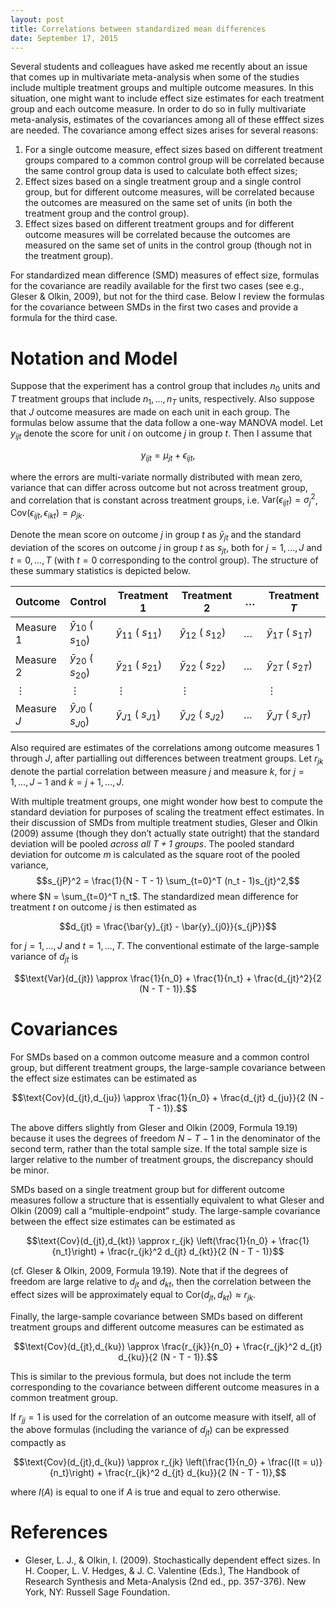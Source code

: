 ```yaml
---
layout: post
title: Correlations between standardized mean differences
date: September 17, 2015
---
```


Several students and colleagues have asked me recently about an issue that comes up in multivariate meta-analysis when some of the studies include multiple treatment groups and multiple outcome measures. In this situation, one might want to include effect size estimates for each treatment group and each outcome measure. In order to do so in fully multivariate meta-analysis, estimates of the covariances among all of these efffect sizes are needed. The covariance among effect sizes arises for several reasons: 

1. For a single outcome measure, effect sizes based on different treatment groups compared to a common control group will be correlated because the same control group data is used to calculate both effect sizes;
2. Effect sizes based on a single treatment group and a single control group, but for different outcome measures, will be correlated because the outcomes are measured on the same set of units (in both the treatment group and the control group). 
3. Effect sizes based on different treatment groups and for different outcome measures will be correlated because the outcomes are measured on the same set of units in the control group (though not in the treatment group). 

For standardized mean difference (SMD) measures of effect size, formulas for the covariance are readily available for the first two cases (see e.g., Gleser & Olkin, 2009), but not for the third case. Below I review the formulas for the covariance between SMDs in the first two cases and provide a formula for the third case. 

# Notation and Model

Suppose that the experiment has a control group that includes $n_0$ units and $T$ treatment groups that include $n_1,...,n_T$ units, respectively. Also suppose that $J$ outcome measures are made on each unit in each group. The formulas below assume that the data follow a one-way MANOVA model. Let $y_{ijt}$ denote the score for unit $i$ on outcome $j$ in group $t$. Then I assume that

$$y_{ijt} = \mu_{jt} + \epsilon_{ijt},$$

where the errors are multi-variate normally distributed with mean zero, variance that can differ across outcome but not across treatment group, and correlation that is constant across treatment groups, i.e. $\text{Var}\left(\epsilon_{ijt}\right) = \sigma^2_j$, $\text{Cov}\left(\epsilon_{ijt}, \epsilon_{ikt} \right) = \rho_{jk}$.

Denote the mean score on outcome $j$ in group $t$ as $\bar{y}_{jt}$ and the standard deviation of the scores on outcome $j$ in group $t$ as $s_{jt}$, both for $j = 1,...,J$ and $t = 0,...,T$ (with $t = 0$ corresponding to the control group). The structure of these summary statistics is depicted below.

Outcome | Control | Treatment 1 | Treatment 2 | ... | Treatment $T$
--------|---------|-------------|-------------|-----|-------------
Measure 1 | $\bar{y}_{10}$ ( $s_{10}$) | $\bar{y}_{11}$ ( $s_{11}$) | $\bar{y}_{12}$ ( $s_{12}$) | ... | $\bar{y}_{1T}$  ( $s_{1T}$)
Measure 2 | $\bar{y}_{20}$ ( $s_{20}$) | $\bar{y}_{21}$ ( $s_{21}$) | $\bar{y}_{22}$ ( $s_{22}$) | ... | $\bar{y}_{2T}$  ( $s_{2T}$)
$\vdots$ | $\vdots$ | $\vdots$ | $\vdots$ | | $\vdots$
Measure $J$ | $\bar{y}_{J0}$ ( $s_{J0}$) | $\bar{y}_{J1}$ ( $s_{J1}$) | $\bar{y}_{J2}$ ( $s_{J2}$) | ... | $\bar{y}_{JT}$  ( $s_{JT}$)

Also required are estimates of the correlations among outcome measures 1 through $J$, after partialling out differences between treatment groups. Let $r_{jk}$ denote the partial correlation between measure $j$ and measure $k$, for $j = 1,...,J - 1$ and $k = j + 1,...,J$.

With multiple treatment groups, one might wonder how best to compute the standard deviation for purposes of scaling the treatment effect estimates. In their discussion of SMDs from multiple treatment studies, Gleser and Olkin (2009) assume (though they don't actually state outright) that the standard deviation will be pooled _across all $T + 1$ groups_. The pooled standard deviation for outcome $m$ is calculated as the square root of the pooled variance, 
$$s_{jP}^2 = \frac{1}{N - T - 1} \sum_{t=0}^T (n_t - 1)s_{jt}^2,$$
where $N = \sum_{t=0}^T n_t$. The standardized mean difference for treatment $t$ on outcome $j$ is then estimated as 

$$d_{jt} = \frac{\bar{y}_{jt} - \bar{y}_{j0}}{s_{jP}}$$

for $j = 1,...,J$ and $t = 1,...,T$. The conventional estimate of the large-sample variance of $d_{jt}$ is 

$$\text{Var}(d_{jt}) \approx \frac{1}{n_0} + \frac{1}{n_t} + \frac{d_{jt}^2}{2 (N - T - 1)}.$$

# Covariances

For SMDs based on a common outcome measure and a common control group, but different treatment groups, the large-sample covariance between the effect size estimates can be estimated as 

$$\text{Cov}(d_{jt},d_{ju}) \approx \frac{1}{n_0} + \frac{d_{jt} d_{ju}}{2 (N - T - 1)}.$$

The above differs slightly from Gleser and Olkin (2009, Formula 19.19) because it uses the degrees of freedom $N - T - 1$ in the denominator of the second term, rather than the total sample size. If the total sample size is larger relative to the number of treatment groups, the discrepancy should be minor.

SMDs based on a single treatment group but for different outcome measures follow a structure that is essentially equivalent to what Gleser and Olkin (2009) call a "multiple-endpoint" study. The large-sample covariance between the effect size estimates can be estimated as 

$$\text{Cov}(d_{jt},d_{kt}) \approx r_{jk} \left(\frac{1}{n_0} + \frac{1}{n_t}\right) + \frac{r_{jk}^2 d_{jt} d_{kt}}{2 (N - T - 1)}$$

(cf. Gleser \& Olkin, 2009, Formula 19.19). Note that if the degrees of freedom are large relative to $d_{jt}$ and $d_{kt}$, then the correlation between the effect sizes will be approximately equal to $\text{Cor}(d_{jt},d_{kt}) \approx r_{jk}$.

Finally, the large-sample covariance between SMDs based on different treatment groups and different outcome measures can be estimated as 

$$\text{Cov}(d_{jt},d_{ku}) \approx \frac{r_{jk}}{n_0} + \frac{r_{jk}^2 d_{jt} d_{ku}}{2 (N - T - 1)}.$$

This is similar to the previous formula, but does not include the term corresponding to the covariance between different outcome measures in a common treatment group.

If $r_{jj} = 1$ is used for the correlation of an outcome measure with itself, all of the above formulas (including the variance of $d_{jt}$) can be expressed compactly as

$$\text{Cov}(d_{jt},d_{ku}) \approx r_{jk} \left(\frac{1}{n_0} + \frac{I(t = u)}{n_t}\right) + \frac{r_{jk}^2 d_{jt} d_{ku}}{2 (N - T - 1)},$$

where $I(A)$ is equal to one if $A$ is true and equal to zero otherwise.

# References

* Gleser, L. J., & Olkin, I. (2009). Stochastically dependent effect sizes. In H. Cooper, L. V. Hedges, & J. C. Valentine (Eds.), The Handbook of Research Synthesis and Meta-Analysis (2nd ed., pp. 357-376). New York, NY: Russell Sage Foundation.
